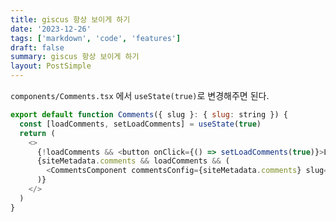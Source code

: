 ```yaml
---
title: giscus 항상 보이게 하기
date: '2023-12-26'
tags: ['markdown', 'code', 'features']
draft: false
summary: giscus 항상 보이게 하기
layout: PostSimple
---
```


`components/Comments.tsx` 에서 `useState(true)`로 변경해주면 된다.

```javascript
export default function Comments({ slug }: { slug: string }) {
  const [loadComments, setLoadComments] = useState(true)
  return (
    <>
      {!loadComments && <button onClick={() => setLoadComments(true)}>Load Comments</button>}
      {siteMetadata.comments && loadComments && (
        <CommentsComponent commentsConfig={siteMetadata.comments} slug={slug} />
      )}
    </>
  )
}
```